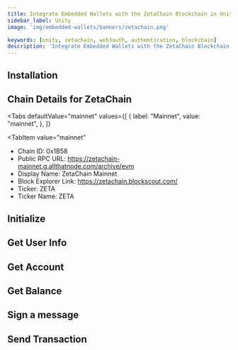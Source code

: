 ```yaml
---
title: Integrate Embedded Wallets with the ZetaChain Blockchain in Unity
sidebar_label: Unity
image: 'img/embedded-wallets/banners/zetachain.png'

keywords: [unity, zetachain, web3auth, authentication, blockchain]
description: 'Integrate Embedded Wallets with the ZetaChain Blockchain in Unity | Embedded Wallets'
---
```



## Installation

<InstallationSnippet />

## Chain Details for ZetaChain

<Tabs
 defaultValue="mainnet"
  values={[
    { label: "Mainnet", value: "mainnet", },
  ]}
>

<TabItem
  value="mainnet"
>

- Chain ID: 0x1B58
- Public RPC URL: https://zetachain-mainnet.g.allthatnode.com/archive/evm
- Display Name: ZetaChain Mainnet
- Block Explorer Link: https://zetachain.blockscout.com/
- Ticker: ZETA
- Ticker Name: ZETA

</TabItem>
</Tabs>

## Initialize

<InitialisationSnippet />

## Get User Info

<UserInfoSnippet />

## Get Account

<GetAccountSnippet />

## Get Balance

<GetBalanceSnippet />

## Sign a message

<SignMessageSnippet />

## Send Transaction

<SendTransactionSnippet />
